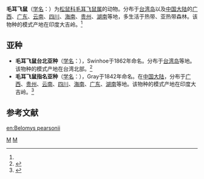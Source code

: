 {{Speciesbox
| genus = Belomys
| species = pearsonii
| authority = (Gray, 1842)<ref name='id824'>{{cite web| url =http://www.bioinfo.cn/db05/BjdwSpecies.php?action=view&id=824| title =毛耳飞鼠| work =《中国动物物种编目数据库》| publisher =中国科学院微生物研究所| author =中国科学院动物研究所| accessdate =2009-03-27| deadurl =yes| archiveurl =https://web.archive.org/web/20160305004033/http://www.bioinfo.cn/db05/BjdwSpecies.php?action=view&id=824| archivedate =2016-03-05}}</ref>
}}

'''毛耳飞鼠'''（[[学名|学名]]：{{lang|la|''Belomys pearsonii''}}）为[[松鼠科|松鼠科]][[毛耳飞鼠属|毛耳飞鼠属]]的动物。分布于[[台湾岛|台湾岛]]以及[[中国大陆|中国大陆]]的[[广西|广西]]、[[广东|广东]]、[[云南|云南]]、[[四川|四川]]、[[海南|海南]]、[[贵州|贵州]]、[[湖南|湖南]]等地，多生活于热带、亚热带森林。该物种的模式产地在印度大吉岭。<ref name='id824'/>

==亚种==
*'''毛耳飞鼠台北亚种'''（[[学名|学名]]：{{lang|la|''Belomys pearsonii kaleensis''}}），Swinhoe于1862年命名。分布于[[台湾岛|台湾岛]]等地。该物种的模式产地在台湾北部。<ref name='id825'>{{cite web| url =http://www.bioinfo.cn/db05/BjdwSpecies.php?action=view&id=825| title =毛耳飞鼠台北亚种| work =《中国动物物种编目数据库》| publisher =中国科学院微生物研究所| author =中国科学院动物研究所| accessdate =2009-03-27| archive-date =2016-03-05| archive-url =https://web.archive.org/web/20160305073126/http://www.bioinfo.cn/db05/BjdwSpecies.php?action=view&id=825| dead-url =yes}}</ref>
*'''毛耳飞鼠指名亚种'''（[[学名|学名]]：{{lang|la|''Belomys pearsonii pearsonii''}}），Gray于1842年命名。在[[中国大陆|中国大陆]]，分布于[[广西|广西]]、[[贵州|贵州]]、[[云南|云南]]、[[四川|四川]]、[[海南|海南]]、[[广东|广东]]、[[湖南|湖南]]等地。该物种的模式产地在印度大吉岭。<ref name='id826'>{{cite web| url =http://www.bioinfo.cn/db05/BjdwSpecies.php?action=view&id=826| title =毛耳飞鼠指名亚种| work =《中国动物物种编目数据库》| publisher =中国科学院微生物研究所| author =中国科学院动物研究所| accessdate =2009-03-27| deadurl =yes| archiveurl =https://web.archive.org/web/20160305042321/http://www.bioinfo.cn/db05/BjdwSpecies.php?action=view&id=826| archivedate =2016-03-05}}</ref>

== 参考文献 ==
{{reflist}}

{{Taxonbar}}

[[Category:毛耳飞鼠属|M]]
[[Category:1842年描述的动物|M]]


{{哺乳类小作品}}

[[en:Belomys_pearsonii|en:Belomys pearsonii]]